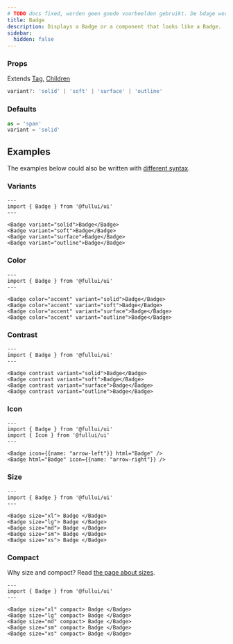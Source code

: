 ```yaml
---
# TODO docs fixed, worden geen goede voorbeelden gebruikt. De bdage wordt gebruikt als een soort tagline boven de Heading
title: Badge
description: Displays a Badge or a component that looks like a Badge.
sidebar: 
  hidden: false
---
```


### Props
Extends [Tag](/foundation/tag), [Children](/foundation/children)
```ts
variant?: 'solid' | 'soft' | 'surface' | 'outline'
```

### Defaults
```ts
as = 'span'
variant = 'solid'
```

## Examples
The examples below could also be written with [different syntax](/overview/components).

### Variants
```astro live
---
import { Badge } from '@fullui/ui'
---

<Badge variant="solid">Badge</Badge>
<Badge variant="soft">Badge</Badge>
<Badge variant="surface">Badge</Badge>
<Badge variant="outline">Badge</Badge>
```

### Color
```astro live
---
import { Badge } from '@fullui/ui'
---

<Badge color="accent" variant="solid">Badge</Badge>
<Badge color="accent" variant="soft">Badge</Badge>
<Badge color="accent" variant="surface">Badge</Badge>
<Badge color="accent" variant="outline">Badge</Badge>
```

### Contrast
```astro live
---
import { Badge } from '@fullui/ui'
---

<Badge contrast variant="solid">Badge</Badge>
<Badge contrast variant="soft">Badge</Badge>
<Badge contrast variant="surface">Badge</Badge>
<Badge contrast variant="outline">Badge</Badge>
```

### Icon
```astro live
---
import { Badge } from '@fullui/ui'
import { Icon } from '@fullui/ui'
---

<Badge icon={{name: "arrow-left"}} html="Badge" />
<Badge html="Badge" icon={{name: "arrow-right"}} />
```

### Size
```astro live
---
import { Badge } from '@fullui/ui'
---

<Badge size="xl"> Badge </Badge>
<Badge size="lg"> Badge </Badge>
<Badge size="md"> Badge </Badge>
<Badge size="sm"> Badge </Badge>
<Badge size="xs"> Badge </Badge>
```

### Compact
Why size and compact? Read [the page about sizes](/theme/size).
```astro live
---
import { Badge } from '@fullui/ui'
---

<Badge size="xl" compact> Badge </Badge>
<Badge size="lg" compact> Badge </Badge>
<Badge size="md" compact> Badge </Badge>
<Badge size="sm" compact> Badge </Badge>
<Badge size="xs" compact> Badge </Badge>
```
